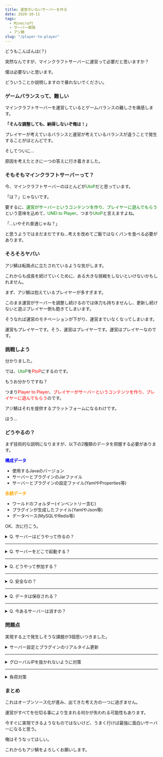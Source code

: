 ```yaml
---
title: 運営のいないサーバーを作る
date: 2020-10-11
tags:
  - Minecraft
  - サーバー開発
  - アジ鯖
slug: "/player-to-player"
---
```


どうもこんばんは(？)

突然なんですが、マインクラフトサーバーに運営って必要だと思いますか？

僕は必要ないと思います。

どういうことか説明しますので暴れないでください。

### ゲームバランスって、難しい

マインクラフトサーバーを運営しているとゲームバランスの難しさを痛感します。

**「そんな調整しても、納得しないぞ俺は！」**

プレイヤーが考えているバランスと運営が考えているバランスが違うことで発生することがほとんどです。

そしてついに...

原因を考えたときに一つの答えに行き着きました。

### そもそもマインクラフトサーバーって？

今、マインクラフトサーバーのほとんどが<span style="color: green;">UtoP</span>だと思っています。

「は？」じゃないです。

要するに、<span style="color: green;">運営がサーバーというコンテンツを作り、プレイヤーに遊んでもらう</span>という意味を込めて、<span style="color: green;">UNEI to Player</span>、つまり<span style="color: green;">UtoP</span>と言えますよね。

「...いやそれ普通じゃね？」

と思うようではまだまだですね...考えを改めてご飯ではなくパンを食べる必要があります。

### そろそろヤバい

アジ鯖は転換点に立たされているような気がします。

これからも成長を続けていくために、ある大きな挑戦をしないといけないかもしれません。

まず、アジ鯖は抱えているプレイヤーが多すぎます。

このまま運営がサーバーを調整し続けるのでは体力も持ちませんし、更新し続けないと遊ぶプレイヤー側も飽きてしまいます。

そうなれば運営のモチベーションが下がり、運営までいなくなってしまいます。

運営もプレイヤーです。そう、運営はプレイヤーです。運営はプレイヤーなのです。

### 挑戦しよう

分かりました。

では、<span style="color: green;">UtoP</span>を<span style="color: red;">PtoP</span>にするのです。

もうお分かりですね？

つまり<span style="color: red;">Player to Player</span>、<span style="color: red;">プレイヤーがサーバーというコンテンツを作り、プレイヤーに遊んでもらう</span>のです。

アジ鯖はそれを提供するプラットフォームになるわけです。

ほう...

### どうやるの？

まず技術的な説明になりますが、以下の2種類のデータを把握する必要があります。

**<span style="color: blue;">構成データ</span>**
- 使用するJavaのバージョン
- サーバーとプラグインのJarファイル
- サーバーとプラグインの設定ファイル(YamlやProperties等)

**<span style="color: orange;">永続データ</span>**
- ワールドのフォルダー(インベントリー含む)
- プラグインが生成したファイル(YamlやJson等)
- データベース(MySQLやRedis等)

OK、次に行こう。

<details>
  <summary>Q. サーバーはどうやって作るの？</summary>
  <p>A. Webからポチポチしてプラグインをアップロードするだけ！独自のWebUIを開発し、ボタン操作で<span style="color: blue;">構成データ</span>、つまりサーバーの元となるデータを作る。</p>
</details>

---

<details>
  <summary>Q. サーバーをどこで起動する？</summary>
  <p>A. アジ鯖で起動する。<span style="color: blue;">構成データ</span>を元に<u>サーバーを自動生成</u>して起動、バンジー等に繋げる、それだけ。</p>
</details>

---

<details>
  <summary>Q. どうやって参加する？</summary>
  <p>A. アジ鯖に参加して起動したサーバーを表示し、選択するのみ！</p>
</details>

---

<details>
  <summary>Q. 安全なの？</summary>
  <p>A. プレイヤーが作るのは<span style="color: blue;">構成データ</span>だけでいいので比較的安全だと思います。ただプラグインのセキュリティーチェックは必要かもしれません。</p>
</details>

---

<details>
  <summary>Q. データは保存される？</summary>
  <p>A. <span style="color: blue;">構成データ</span>はGitHubと連携して自動保存、<span style="color: orange;">永続データ</span>はアジ鯖のストレージに保存されます。しかも最小限でいいのでエコですね。ゎら</p>
</details>

---

<details>
  <summary>Q. 今あるサーバーは消すの？</summary>
  <p>A. 消しません。もし新しい仕様になるのであれば絶対に移行します。</p>
</details>

### 問題点

実現する上で発生しそうな課題が3個思いつきました。

<details>
  <summary>サーバー設定とプラグインのリアルタイム更新</summary>
  <p>単にコンテナとして包んで起動しただけでは毎回再起動する羽目になってしまいます。</p>
  <p>なんとかしてリアルタイムで更新せねば...</p>
</details>

---

<details>
  <summary>グローバルIPを抜かれないように対策</summary>
  <p>独自のプラグインで抜かれたらDDoSからの死にます。RIP</p>
</details>

---

<details>
  <summary>負荷対策</summary>
  <p>100人で激重より、50人で遊べるサーバーがたくさんある方が遊びがいがあるよね？そう思わない？</p>
  <p>そして、独自のプラグインで大量の負荷をかけられたら死にます。RIP</p>
</details>

### まとめ

これはオープンソース化が進み、出てきた考え方の一つに過ぎません。

運営がすべてを仕切る事により生まれる何かが失われる可能性もあります。

今すぐに実現できるようなものではないけど、うまく行けば最強に面白いサーバーになると思う。

俺はそうなってほしい。

これからもアジ鯖をよろしくお願いします。
